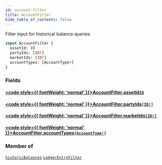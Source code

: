 ```yaml
---
id: account-filter
title: AccountFilter
hide_table_of_contents: false
---
```








Filter input for historical balance queries

```graphql
input AccountFilter {
  assetId: ID
  partyIds: [ID!]
  marketIds: [ID!]
  accountTypes: [AccountType!]
}
```


### Fields

#### [<code style={{ fontWeight: 'normal' }}>AccountFilter.<b>assetId</b></code>](#)<Bullet />[`ID`](/testnet/api/graphql/scalars/id) <Badge class="secondary" text="scalar"/>
> 
> 

#### [<code style={{ fontWeight: 'normal' }}>AccountFilter.<b>partyIds</b></code>](#)<Bullet />[`[ID!]`](/testnet/api/graphql/scalars/id) <Badge class="secondary" text="list"/> <Badge class="secondary" text="scalar"/>
> 
> 

#### [<code style={{ fontWeight: 'normal' }}>AccountFilter.<b>marketIds</b></code>](#)<Bullet />[`[ID!]`](/testnet/api/graphql/scalars/id) <Badge class="secondary" text="list"/> <Badge class="secondary" text="scalar"/>
> 
> 

#### [<code style={{ fontWeight: 'normal' }}>AccountFilter.<b>accountTypes</b></code>](#)<Bullet />[`[AccountType!]`](/testnet/api/graphql/enums/account-type) <Badge class="secondary" text="list"/> <Badge class="secondary" text="enum"/>
> 
> 



### Member of

[`historicBalances`](/docs/testnet/graphql/queries/historic-balances)  <Badge class="secondary" text="query"/><Bullet />[`LedgerEntryFilter`](/docs/testnet/graphql/inputs/ledger-entry-filter)  <Badge class="secondary" text="input"/>



